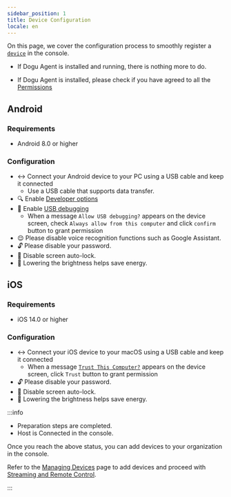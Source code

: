 ```yaml
---
sidebar_position: 1
title: Device Configuration
locale: en
---
```



On this page, we cover the configuration process to smoothly register a [`device`](/device-farm#device) in the console.

<Tabs defaultValue="android">
<TabItem value="windows" label="Windows" default>

- If Dogu Agent is installed and running, there is nothing more to do.

</TabItem>
<TabItem value="macos" label="macOS">

- If Dogu Agent is installed, please check if you have agreed to all the [Permissions](/device-farm/host/macos/installation#troubleshoot)

</TabItem>
<TabItem value="android" label="Android">

## Android

### Requirements

- Android 8.0 or higher

### Configuration

- ↔ Connect your Android device to your PC using a USB cable and keep it connected
  - Use a USB cable that supports data transfer.
- 🔍 Enable [Developer options](https://developer.android.com/studio/debug/dev-options)
- 🐛 Enable [USB debugging](https://developer.android.com/studio/run/device#setting-up)
  - When a message `Allow USB debugging?` appears on the device screen, check `Always allow from this computer` and click `confirm` button to grant permission
- 😌 Please disable voice recognition functions such as Google Assistant.
- 🔓 Please disable your password.
- 📱 Disable screen auto-lock.
- 🔅 Lowering the brightness helps save energy.

</TabItem>
<TabItem value="ios" label="iOS">

## iOS

### Requirements

- iOS 14.0 or higher

### Configuration

- ↔ Connect your iOS device to your macOS using a USB cable and keep it connected
  - When a message [`Trust This Computer?`](https://support.apple.com/en-us/HT202778) appears on the device screen, click `Trust` button to grant
    permission
- 🔓 Please disable your password.
- 📱 Disable screen auto-lock.
- 🔅 Lowering the brightness helps save energy.

</TabItem>
</Tabs>

:::info

- Preparation steps are completed.
- Host is Connected in the console.

Once you reach the above status, you can add devices to your organization in the console.

Refer to the [Managing Devices](/management/organization/device/device-management) page to add devices and proceed with [Streaming and Remote Control](/device-farm/device/streaming-and-remote-control).

:::
